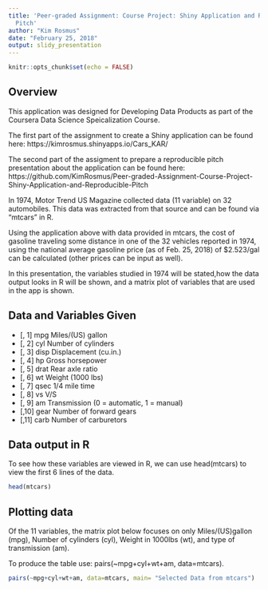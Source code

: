 ---
title: 'Peer-graded Assignment: Course Project: Shiny Application and Reproducible
  Pitch'
author: "Kim Rosmus"
date: "February 25, 2018"
output: slidy_presentation
---

```{r setup, include=FALSE}
knitr::opts_chunk$set(echo = FALSE)
```

## Overview

This application was designed for Developing Data Products as part of the Coursera Data Science Speicalization Course.

The first part of the assignment to create a Shiny application can be found here: https://kimrosmus.shinyapps.io/Cars_KAR/

The second part of the assigment to prepare a reproducible pitch presentation about the application can be found here: https://github.com/KimRosmus/Peer-graded-Assignment-Course-Project-Shiny-Application-and-Reproducible-Pitch

In 1974, Motor Trend US Magazine collected data (11 variable) on 32 automobiles. This data was extracted from that source and can be found via "mtcars" in R. 

Using the application above with data provided in mtcars, the cost of gasoline traveling some distance in one of the 32 vehicles reported in 1974, using the national average gasoline price (as of Feb. 25, 2018) of $2.523/gal can be calculated (other prices can be input as well). 

In this presentation, the variables studied in 1974 will be stated,how the data output looks in R will be shown, and a matrix plot of variables that are used in the app is shown.

## Data and Variables Given

- [, 1]	mpg	Miles/(US) gallon
- [, 2]	cyl	Number of cylinders
- [, 3]	disp	Displacement (cu.in.)
- [, 4]	hp	Gross horsepower
- [, 5]	drat	Rear axle ratio
- [, 6]	wt	Weight (1000 lbs)
- [, 7]	qsec	1/4 mile time
- [, 8]	vs	V/S
- [, 9]	am	Transmission (0 = automatic, 1 = manual)
- [,10]	gear	Number of forward gears
- [,11]	carb	Number of carburetors

## Data output in R

To see how these variables are viewed in R, we can use head(mtcars) to view the first 6 lines of the data.

```{r cars, echo = TRUE}
head(mtcars)
```

## Plotting data

Of the 11 variables, the matrix plot below focuses on only Miles/(US)gallon (mpg), Number of cylinders (cyl), Weight in 1000lbs (wt), and type of transmission (am).

To produce the table use: pairs(~mpg+cyl+wt+am, data=mtcars).

```{r plot cars}
pairs(~mpg+cyl+wt+am, data=mtcars, main= "Selected Data from mtcars")
```

